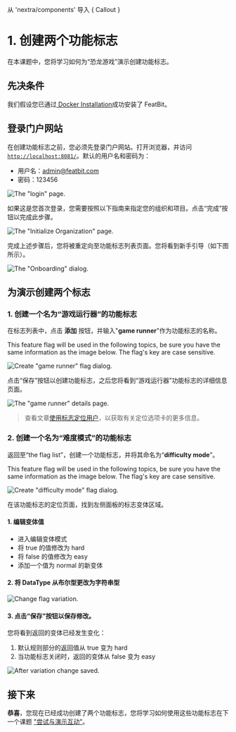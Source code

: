 
从 'nextra/components' 导入 { Callout }

# 1. 创建两个功能标志

在本课题中，您将学习如何为“恐龙游戏”演示创建功能标志。

## 先决条件

我们假设您已通过[ Docker Installation](../installation/full-installation.md)成功安装了 FeatBit。

## 登录门户网站

在创建功能标志之前，您必须先登录门户网站。打开浏览器，并访问 [`http://localhost:8081/`](http://localhost:8081/)。默认的用户名和密码为：

* 用户名：admin@featbit.com
* 密码：123456

![The "login" page.](../getting-started/assets/create-2-feature-flag/001-login.png)

如果这是您首次登录，您需要按照以下指南来指定您的组织和项目。点击“完成”按钮以完成此步骤。

![The "Initialize Organization" page.](../getting-started/assets/create-2-feature-flag/002-init-org.webp)

完成上述步骤后，您将被重定向至功能标志列表页面。您将看到新手引导（如下图所示）。

![The "Onboarding" dialog.](../getting-started/assets/create-2-feature-flag/003.webp)

## 为演示创建两个标志

### 1. 创建一个名为“游戏运行器”的功能标志

在标志列表中，点击 **添加** 按钮，并输入"**game runner**"作为功能标志的名称。

<Callout type="info" emoji="ℹ️">
  This feature flag will be used in the following topics, be sure you have the same information as the image below. The flag's key are case sensitive.
</Callout>


![Create "game runner" flag dialog.](../getting-started/assets/create-2-feature-flag/004.webp)

点击“保存”按钮以创建功能标志，之后您将看到“游戏运行器”功能标志的详细信息页面。

![The "game runner" details page.](../getting-started/assets/create-2-feature-flag/005.webp)

> 查看文章[使用标志定位用户](../feature-flags/targeting-users-with-flags/)，以获取有关定位选项卡的更多信息。

### 2. 创建一个名为“难度模式”的功能标志

返回至“the flag list”，创建一个功能标志，并将其命名为“**difficulty mode**”。

<Callout type="info" emoji="ℹ️">
  This feature flag will be used in the following topics, be sure you have the same information as the image below. The flag's key are case sensitive.
</Callout>


![Create "difficulty mode" flag dialog.](../getting-started/assets/create-2-feature-flag/006.webp)

在该功能标志的定位页面，找到左侧面板的标志变体区域。

#### 1. 编辑变体值

* 进入编辑变体模式
* 将 true 的值修改为 hard
* 将 false 的值修改为 easy
* 添加一个值为 normal 的新变体

#### 2. 将 DataType 从布尔型更改为字符串型

![Change flag variation.](../getting-started/assets/create-2-feature-flag/007.webp)

#### 3. 点击“保存”按钮以保存修改。

您将看到返回的变体已经发生变化：

1. 默认规则部分的返回值从 true 变为 hard
2. 当功能标志关闭时，返回的变体从 false 变为 easy

![After variation change saved.](../getting-started/assets/create-2-feature-flag/008.png)

## 接下来

**恭喜**，您现在已经成功创建了两个功能标志，您将学习如何使用这些功能标志在下一个课题 ["尝试与演示互动"](try-interacting-with-the-demo.md)。
